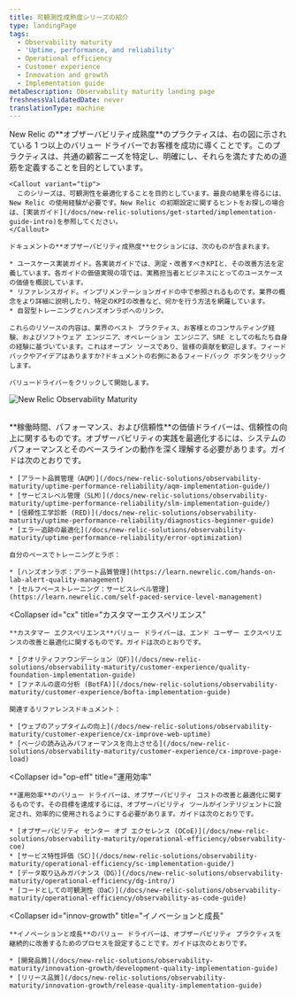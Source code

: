 ```yaml
---
title: 可観測性成熟度シリーズの紹介
type: landingPage
tags:
  - Observability maturity
  - 'Uptime, performance, and reliability'
  - Operational efficiency
  - Customer experience
  - Innovation and growth
  - Implementation guide
metaDescription: Observability maturity landing page
freshnessValidatedDate: never
translationType: machine
---
```



<LandingPageHero>
  <HeroContent>
    New Relic の**オブザーバビリティ成熟度**のプラクティスは、右の図に示されている 1 つ以上のバリュー ドライバーでお客様を成功に導くことです。このプラクティスは、共通の顧客ニーズを特定し、明確にし、それらを満たすための道筋を定義することを目的としています。

    <Callout variant="tip">
      このシリーズは、可観測性を最適化することを目的としています。最良の結果を得るには、New Relic の使用経験が必要です。New Relic の初期設定に関するヒントをお探しの場合は、[実装ガイド](/docs/new-relic-solutions/get-started/implementation-guide-intro)を参照してください。
    </Callout>

    ドキュメントの**オブザーバビリティ成熟度**セクションには、次のものが含まれます。

    * ユースケース実装ガイド。各実装ガイドでは、測定・改善すべきKPIと、その改善方法を定義しています。各ガイドの価値実現の項では、実務担当者とビジネスにとってのユースケースの価値を概説しています。
    * リファレンスガイド。インプリメンテーションガイドの中で参照されるものです。業界の概念をより詳細に説明したり、特定のKPIの改善など、何かを行う方法を網羅しています。
    * 自習型トレーニングとハンズオンラボへのリンク。

    これらのリソースの内容は、業界のベスト プラクティス、お客様とのコンサルティング経験、およびソフトウェア エンジニア、オペレーション エンジニア、SRE としての私たち自身の経験に基づいています。これはオープン ソースであり、皆様の貢献を歓迎します。フィードバックやアイデアはありますか?ドキュメントの右側にあるフィードバック ボタンをクリックします。

    バリュードライバーをクリックして開始します。
  </HeroContent>

  <img
    title="New Relic Observability Maturity"
    alt="New Relic Observability Maturity"
    src={observabilitymaturityOmavDrivers}
  />
</LandingPageHero>

<br/>

<CollapserGroup>
  <Collapser
    id="upr"
    title="稼働時間、パフォーマンス、および信頼性"
  >
    **稼働時間、パフォーマンス、および信頼性**の価値ドライバーは、信頼性の向上に関するものです。オブザーバビリティの実践を最適化するには、システムのパフォーマンスとそのベースラインの動作を深く理解する必要があります。ガイドは次のとおりです。

    * [アラート品質管理（AQM）](/docs/new-relic-solutions/observability-maturity/uptime-performance-reliability/aqm-implementation-guide/)
    * [サービスレベル管理（SLM）](/docs/new-relic-solutions/observability-maturity/uptime-performance-reliability/slm-implementation-guide/)
    * [信頼性工学診断 (RED)](/docs/new-relic-solutions/observability-maturity/uptime-performance-reliability/diagnostics-beginner-guide)
    * [エラー追跡の最適化](/docs/new-relic-solutions/observability-maturity/uptime-performance-reliability/error-optimization)

    自分のペースでトレーニングとラボ：

    * [ハンズオンラボ：アラート品質管理](https://learn.newrelic.com/hands-on-lab-alert-quality-management)
    * [セルフペーストレーニング：サービスレベル管理](https://learn.newrelic.com/self-paced-service-level-management)
  </Collapser>

  <Collapser
    id="cx"
    title="カスタマーエクスペリエンス"
  >
    **カスタマー エクスペリエンス**バリュー ドライバーは、エンド ユーザー エクスペリエンスの改善と最適化に関するものです。ガイドは次のとおりです。

    * [クオリティファウンデーション（QF）](/docs/new-relic-solutions/observability-maturity/customer-experience/quality-foundation-implementation-guide)
    * [ファネルの底の分析 (BotFA)](/docs/new-relic-solutions/observability-maturity/customer-experience/bofta-implementation-guide)

    関連するリファレンスドキュメント：

    * [ウェブのアップタイムの向上](/docs/new-relic-solutions/observability-maturity/customer-experience/cx-improve-web-uptime)
    * [ページの読み込みパフォーマンスを向上させる](/docs/new-relic-solutions/observability-maturity/customer-experience/cx-improve-page-load)
  </Collapser>

  <Collapser
    id="op-eff"
    title="運用効率"
  >
    **運用効率**のバリュー ドライバーは、オブザーバビリティ コストの改善と最適化に関するものです。その目標を達成するには、オブザーバビリティ ツールがインテリジェントに設定され、効率的に使用されるようにする必要があります。ガイドは次のとおりです。

    * [オブザーバビリティ センター オブ エクセレンス (OCoE)](/docs/new-relic-solutions/observability-maturity/operational-efficiency/observability-coe)
    * [サービス特性評価（SC）](/docs/new-relic-solutions/observability-maturity/operational-efficiency/sc-implementation-guide/)
    * [データ取り込みガバナンス（DG）](/docs/new-relic-solutions/observability-maturity/operational-efficiency/dg-intro/)
    * [コードとしての可観測性（OaC）](/docs/new-relic-solutions/observability-maturity/operational-efficiency/observability-as-code-guide)
  </Collapser>

  <Collapser
    id="innov-growth"
    title="イノベーションと成長"
  >
    **イノベーションと成長**のバリュー ドライバーは、オブザーバビリティ プラクティスを継続的に改善するためのプロセスを設定することです。ガイドは次のとおりです。

    * [開発品質](/docs/new-relic-solutions/observability-maturity/innovation-growth/development-quality-implementation-guide)
    * [リリース品質](/docs/new-relic-solutions/observability-maturity/innovation-growth/release-quality-implementation-guide)
  </Collapser>
</CollapserGroup>